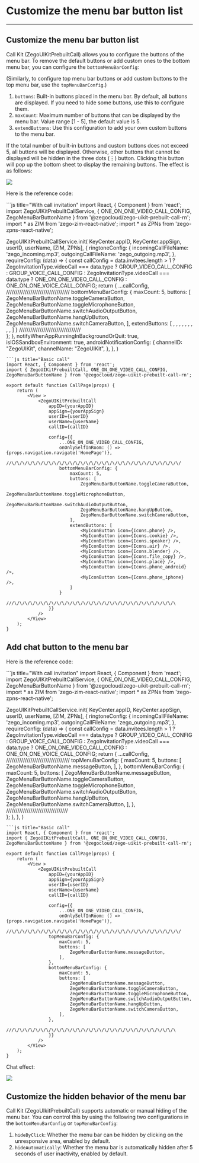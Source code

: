 # Customize the menu bar button list

- - -


## Customize the menu bar button list

Call Kit (ZegoUIKitPrebuiltCall) allows you to configure the buttons of the menu bar. To remove the default buttons or add custom ones to the bottom menu bar, you can configure the `bottomMenuBarConfig`: 

(Similarly, to configure top menu bar buttons or add custom buttons to the top menu bar, use the `topMenuBarConfig`.)

1. `buttons`: Built-in buttons placed in the menu bar. By default, all buttons are displayed. If you need to hide some buttons, use this to configure them.
2. `maxCount`: Maximum number of buttons that can be displayed by the menu bar. Value range [1 - 5], the default value is 5.
3. `extendButtons`: Use this configuration to add your own custom buttons to the menu bar.


If the total number of built-in buttons and custom buttons does not exceed 5, all buttons will be displayed.
Otherwise, other buttons that cannot be displayed will be hidden in the three dots (⋮) button. Clicking this button will pop up the bottom sheet to display the remaining buttons. The effect is as follows:

<Frame width="200" height="auto" caption="">
  <img src="https://storage.zego.im/sdk-doc/Pics/ZegoUIKit/Flutter/menuBarLimit.gif" />
</Frame>

Here is the reference code:

<CodeGroup>
```js title="With call invitation"
import React, { Component } from 'react';
import ZegoUIKitPrebuiltCallService, { ONE_ON_ONE_VIDEO_CALL_CONFIG, ZegoMenuBarButtonName } from '@zegocloud/zego-uikit-prebuilt-call-rn';
import * as ZIM from 'zego-zim-react-native';
import * as ZPNs from 'zego-zpns-react-native';

ZegoUIKitPrebuiltCallService.init(
    KeyCenter.appID,
    KeyCenter.appSign,
    userID,
    userName,
    [ZIM, ZPNs],
    {
        ringtoneConfig: {
            incomingCallFileName: 'zego_incoming.mp3',
            outgoingCallFileName: 'zego_outgoing.mp3',
        },
        requireConfig: (data) => {
            const callConfig =
                data.invitees.length > 1
                    ? ZegoInvitationType.videoCall === data.type
                        ? GROUP_VIDEO_CALL_CONFIG
                        : GROUP_VOICE_CALL_CONFIG
                    : ZegoInvitationType.videoCall === data.type
                        ? ONE_ON_ONE_VIDEO_CALL_CONFIG
                        : ONE_ON_ONE_VOICE_CALL_CONFIG;
            return {
                ...callConfig,
                //\/\/\/\/\/\/\/\/\/\/\/\/\/\/\/\/\/\/\/\/\/\/\/\/\/\/\/\/\/\/\/\/
                bottomMenuBarConfig: {
                    maxCount: 5,
                    buttons: [
                        ZegoMenuBarButtonName.toggleCameraButton,
                        ZegoMenuBarButtonName.toggleMicrophoneButton,
                        ZegoMenuBarButtonName.switchAudioOutputButton,
                        ZegoMenuBarButtonName.hangUpButton,
                        ZegoMenuBarButtonName.switchCameraButton,
                    ],
                    extendButtons: [
                        <MyIconButton icon={Icons.phone} />,
                        <MyIconButton icon={Icons.cookie} />,
                        <MyIconButton icon={Icons.speaker} />,
                        <MyIconButton icon={Icons.air} />,
                        <MyIconButton icon={Icons.blender} />,
                        <MyIconButton icon={Icons.file_copy} />,
                        <MyIconButton icon={Icons.place} />,
                        <MyIconButton icon={Icons.phone_android} />,
                        <MyIconButton icon={Icons.phone_iphone} />,
                    ]
                }
                ///\/\/\/\/\/\/\/\/\/\/\/\/\/\/\/\/\/\/\/\/\/\/\/\/\/\/\/\/\/\/\
            };
        },
        notifyWhenAppRunningInBackgroundOrQuit: true,
        isIOSSandboxEnvironment: true,
        androidNotificationConfig: {
            channelID: "ZegoUIKit",
            channelName: "ZegoUIKit",
        },
    },
)
```
```js title="Basic call"
import React, { Component } from 'react';
import { ZegoUIKitPrebuiltCall, ONE_ON_ONE_VIDEO_CALL_CONFIG, ZegoMenuBarButtonName } from '@zegocloud/zego-uikit-prebuilt-call-rn';

export default function CallPage(props) {
    return (
        <View >
            <ZegoUIKitPrebuiltCall
                appID={yourAppID}
                appSign={yourAppSign}
                userID={userID}
                userName={userName}
                callID={callID}
                
                config={{
                    ...ONE_ON_ONE_VIDEO_CALL_CONFIG,
                    onOnlySelfInRoom: () => {props.navigation.navigate('HomePage')},
                    //\/\/\/\/\/\/\/\/\/\/\/\/\/\/\/\/\/\/\/\/\/\/\/\/\/\/\/\/\/\/\/\/
                    bottomMenuBarConfig: {
                        maxCount: 5,
                        buttons: [
                            ZegoMenuBarButtonName.toggleCameraButton,
                            ZegoMenuBarButtonName.toggleMicrophoneButton,
                            ZegoMenuBarButtonName.switchAudioOutputButton,
                            ZegoMenuBarButtonName.hangUpButton,
                            ZegoMenuBarButtonName.switchCameraButton,
                        ],
                        extendButtons: [
                            <MyIconButton icon={Icons.phone} />,
                            <MyIconButton icon={Icons.cookie} />,
                            <MyIconButton icon={Icons.speaker} />,
                            <MyIconButton icon={Icons.air} />,
                            <MyIconButton icon={Icons.blender} />,
                            <MyIconButton icon={Icons.file_copy} />,
                            <MyIconButton icon={Icons.place} />,
                            <MyIconButton icon={Icons.phone_android} />,
                            <MyIconButton icon={Icons.phone_iphone} />,
                        ]
                    }
                    ///\/\/\/\/\/\/\/\/\/\/\/\/\/\/\/\/\/\/\/\/\/\/\/\/\/\/\/\/\/\/\
                }}
            />
        </View>
    );
}
```
</CodeGroup>

## Add chat button to the menu bar

Here is the reference code:

<CodeGroup>
```js title="With call invitation"
import React, { Component } from 'react';
import ZegoUIKitPrebuiltCallService, { ONE_ON_ONE_VIDEO_CALL_CONFIG, ZegoMenuBarButtonName } from '@zegocloud/zego-uikit-prebuilt-call-rn';
import * as ZIM from 'zego-zim-react-native';
import * as ZPNs from 'zego-zpns-react-native';

ZegoUIKitPrebuiltCallService.init(
    KeyCenter.appID,
    KeyCenter.appSign,
    userID,
    userName,
    [ZIM, ZPNs],
    {
        ringtoneConfig: {
            incomingCallFileName: 'zego_incoming.mp3',
            outgoingCallFileName: 'zego_outgoing.mp3',
        },
        requireConfig: (data) => {
            const callConfig =
                data.invitees.length > 1
                    ? ZegoInvitationType.videoCall === data.type
                        ? GROUP_VIDEO_CALL_CONFIG
                        : GROUP_VOICE_CALL_CONFIG
                    : ZegoInvitationType.videoCall === data.type
                        ? ONE_ON_ONE_VIDEO_CALL_CONFIG
                        : ONE_ON_ONE_VOICE_CALL_CONFIG;
            return {
                ...callConfig,
                //\/\/\/\/\/\/\/\/\/\/\/\/\/\/\/\/\/\/\/\/\/\/\/\/\/\/\/\/\/\/\/\/
                topMenuBarConfig: {
                    maxCount: 5,
                    buttons: [
                        ZegoMenuBarButtonName.messageButton,
                    ],
                },
                bottomMenuBarConfig: {
                    maxCount: 5,
                    buttons: [
                        ZegoMenuBarButtonName.messageButton,
                        ZegoMenuBarButtonName.toggleCameraButton,
                        ZegoMenuBarButtonName.toggleMicrophoneButton,
                        ZegoMenuBarButtonName.switchAudioOutputButton,
                        ZegoMenuBarButtonName.hangUpButton,
                        ZegoMenuBarButtonName.switchCameraButton,
                    ],
                },
                ///\/\/\/\/\/\/\/\/\/\/\/\/\/\/\/\/\/\/\/\/\/\/\/\/\/\/\/\/\/\/\
            };
        },
    },
)
```
```js title="Basic call"
import React, { Component } from 'react';
import { ZegoUIKitPrebuiltCall, ONE_ON_ONE_VIDEO_CALL_CONFIG, ZegoMenuBarButtonName } from '@zegocloud/zego-uikit-prebuilt-call-rn';

export default function CallPage(props) {
    return (
        <View >
            <ZegoUIKitPrebuiltCall
                appID={yourAppID}
                appSign={yourAppSign}
                userID={userID}
                userName={userName}
                callID={callID}
                
                config={{
                    ...ONE_ON_ONE_VIDEO_CALL_CONFIG,
                    onOnlySelfInRoom: () => {props.navigation.navigate('HomePage')},
                    //\/\/\/\/\/\/\/\/\/\/\/\/\/\/\/\/\/\/\/\/\/\/\/\/\/\/\/\/\/\/\/\/
                topMenuBarConfig: {
                    maxCount: 5,
                    buttons: [
                        ZegoMenuBarButtonName.messageButton,
                    ],
                },
                bottomMenuBarConfig: {
                    maxCount: 5,
                    buttons: [
                        ZegoMenuBarButtonName.messageButton,
                        ZegoMenuBarButtonName.toggleCameraButton,
                        ZegoMenuBarButtonName.toggleMicrophoneButton,
                        ZegoMenuBarButtonName.switchAudioOutputButton,
                        ZegoMenuBarButtonName.hangUpButton,
                        ZegoMenuBarButtonName.switchCameraButton,
                    ],
                },
                    ///\/\/\/\/\/\/\/\/\/\/\/\/\/\/\/\/\/\/\/\/\/\/\/\/\/\/\/\/\/\/\
                }}
            />
        </View>
    );
}
```
</CodeGroup>


Chat effect:

<Frame width="200" height="auto" caption=""><img src="https://storage.zego.im/sdk-doc/Pics/ZegoUIKit/RN/PrebuiltCall/call_chat_message.PNG" /></Frame>

## Customize the hidden behavior of the menu bar

Call Kit (ZegoUIkitPrebuiltCall) supports automatic or manual hiding of the menu bar. You can control this by using the following two configurations in the `bottomMenuBarConfig` or `topMenuBarConfig`:

1. `hideByClick`: Whether the menu bar can be hidden by clicking on the unresponsive area, enabled by default.
2. `hideAutomatically`: Whether the menu bar is automatically hidden after 5 seconds of user inactivity, enabled by default.

